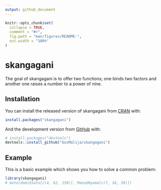 ```yaml
---
output: github_document
---
```


<!-- README.md is generated from README.Rmd. Please edit that file -->

```r
knitr::opts_chunk$set(
  collapse = TRUE,
  comment = "#>",
  fig.path = "man/figures/README-",
  out.width = "100%"
)
```

# skangagani

<!-- badges: start -->
<!-- badges: end -->

The goal of skangagani is to offer two functions; one binds two factors and another one raises a number to a power of nine.

## Installation

You can install the released version of skangagani from [CRAN](https://CRAN.R-project.org) with:

``` r
install.packages("skangagani")
```

And the development version from [GitHub](https://github.com/) with:

``` r
# install.packages("devtools")
devtools::install_github("GusMalija/skangagani")
```
## Example

This is a basic example which shows you how to solve a common problem:

```r
library(skangagani)
# moto(domi$Sato[c(4, 62, 150)], Manu$Nyama[c(7, 18, 39)])
```
